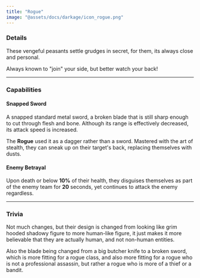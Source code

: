 ```yaml
---
title: "Rogue"
image: "@assets/docs/darkage/icon_rogue.png"
---
```


### Details

These vengeful peasants settle grudges in secret, for them, its always close and personal.

Always known to "join" your side, but better watch your back!

---

### Capabilities

<Tabs client:load>

<Tab name="Main Attack">

#### Snapped Sword

A snapped standard metal sword, a broken blade that is still sharp enough to cut through flesh and bone. Although its range is effectively decreased, its attack speed is increased.

The **Rogue** used it as a dagger rather than a sword. Mastered with the art of stealth, they can sneak up on their target's back, replacing themselves with dusts.

</Tab>

<Tab name="Passive">

#### Enemy Betrayal

Upon death or below **10%** of their health, they disguises themselves as part of the enemy team for **20** seconds, yet continues to attack the enemy regardless.

</Tab>

</Tabs>

---

### Trivia

<Accordion client:load title="Design change?">

Not much changes, but their design is changed from looking like grim hooded shadowy figure to more human-like figure, it just makes it more believable that they are actually human, and not non-human entities.

Also the blade being changed from a big butcher knife to a broken sword, which is more fitting for a rogue class, and also more fitting for a rogue who is not a professional assassin, but rather a rogue who is more of a thief or a bandit.

</Accordion>
